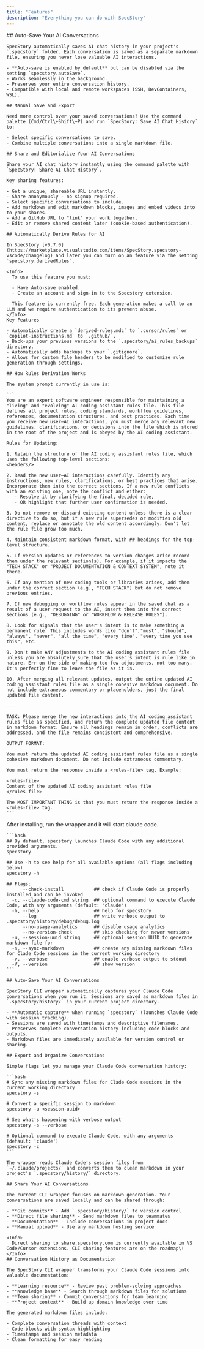 ```yaml
---
title: "Features"
description: "Everything you can do with SpecStory"
---
```


<Tabs>
  <Tab title="Cursor + VSCode">
    ## Auto-Save Your AI Conversations

    SpecStory automatically saves AI chat history in your project's `.specstory` folder. Each conversation is saved as a separate markdown file, ensuring you never lose valuable AI interactions.

    - **Auto-save is enabled by default** but can be disabled via the setting `specstory.autoSave`.
    - Works seamlessly in the background.
    - Preserves your entire conversation history.
    - Compatible with local and remote workspaces (SSH, DevContainers, WSL).

    ## Manual Save and Export

    Need more control over your saved conversations? Use the command palette (Cmd/Ctrl\+Shift\+P) and run `SpecStory: Save AI Chat History` to:

    - Select specific conversations to save.
    - Combine multiple conversations into a single markdown file.

    ## Share and Editorialize Your AI Conversations

    Share your AI chat history instantly using the command palette with `SpecStory: Share AI Chat History`.

    Key sharing features:

    - Get a unique, shareable URL instantly.
    - Share anonymously - no signup required.
    - Select specific conversations to include.
    - Add markdown and edit markdown blocks, images and embed videos into to your shares.
    - Add a GitHub URL to "link" your work together.
    - Edit or remove shared content later (cookie-based authentication).

    ## Automatically Derive Rules for AI

    In SpecStory [v0.7.0](https://marketplace.visualstudio.com/items/SpecStory.specstory-vscode/changelog) and later you can turn on an feature via the setting `specstory.derivedRules`.

    <Info>
      To use this feature you must:

      - Have Auto-save enabled.
      - Create an account and sign-in to the Specstory extension.

      This feature is currently free. Each generation makes a call to an LLM and we require authentication to its prevent abuse.
    </Info>
    Key Features

    - Automatically create a `derived-rules.mdc` to `.cursor/rules` or `copilot-instructions.md` to `.github/`.
    - Back-ups your previous versions to the `.specstory/ai_rules_backups` directory.
    - Automatically adds backups to your `.gitignore`.
    - Allows for custom file headers to be modified to customize rule generation through settings.

    ## How Rules Derivation Works

    The system prompt currently in use is:

    ```
    You are an expert software engineer responsible for maintaining a "living" and "evolving" AI coding assistant rules file. This file defines all project rules, coding standards, workflow guidelines, references, documentation structures, and best practices. Each time you receive new user–AI interactions, you must merge any relevant new guidelines, clarifications, or decisions into the file which is stored in the root of the project and is obeyed by the AI coding assistant.
    
    Rules for Updating:
    
    1. Retain the structure of the AI coding assistant rules file, which uses the following top-level sections:
    <headers/>
    
    2. Read the new user–AI interactions carefully. Identify any instructions, new rules, clarifications, or best practices that arise. Incorporate them into the correct sections. If a new rule conflicts with an existing one, note the conflict and either:
       - Resolve it by clarifying the final, decided rule,
       - OR highlight that further user confirmation is needed.
    
    3. Do not remove or discard existing content unless there is a clear directive to do so, but if a new rule supersedes or modifies old content, replace or annotate the old content accordingly. Don't let the rule file grow too much.
    
    4. Maintain consistent markdown format, with ## headings for the top-level structure.
    
    5. If version updates or references to version changes arise record them under the relevant section(s). For example, if it impacts the "TECH STACK" or "PROJECT DOCUMENTATION & CONTEXT SYSTEM", note it there.
    
    6. If any mention of new coding tools or libraries arises, add them under the correct section (e.g., "TECH STACK") but do not remove previous entries.
    
    7. If new debugging or workflow rules appear in the saved chat as a result of a user request to the AI, insert them into the correct sections (e.g., "DEBUGGING" or "WORKFLOW & RELEASE RULES").
    
    8. Look for signals that the user's intent is to make something a permanent rule. This includes words like "don't","must", "should", "always", "never", "all the time", "every time", "every time you see this", etc.
    
    9. Don't make ANY adjustments to the AI coding assistant rules file unless you are absolutely sure that the user's intent is rule like in nature. Err on the side of making too few adjustments, not too many. It's perfectly fine to leave the file as it is.
    
    10. After merging all relevant updates, output the entire updated AI coding assistant rules file as a single cohesive markdown document. Do not include extraneous commentary or placeholders, just the final updated file content.
    
    ---
    
    TASK: Please merge the new interactions into the AI coding assistant rules file as specified, and return the complete updated file content in markdown format. Ensure all headings remain in order, conflicts are addressed, and the file remains consistent and comprehensive.
    
    OUTPUT FORMAT:
    
    You must return the updated AI coding assistant rules file as a single cohesive markdown document. Do not include extraneous commentary.
    
    You must return the response inside a <rules-file> tag. Example:
    
    <rules-file>
    Content of the updated AI coding assistant rules file
    </rules-file>
    
    The MOST IMPORTANT THING is that you must return the response inside a <rules-file> tag.
    ```
  </Tab>
  <Tab title="Claude Code">
    After installing, run the wrapper and it will start claude code.

    ```bash
    ## By default, specstory launches Claude Code with any additional provided arguments.
    specstory 
    
    ## Use -h to see help for all available options (all flags including below)
    specstory -h
    
    ## Flags:
          --check-install           ## check if Claude Code is properly installed and can be invoked
      -c, --claude-code-cmd string  ## optional command to execute Claude Code, with any arguments (default: 'claude')
      -h, --help                    ## help for specstory
          --log                     ## write verbose output to .specstory/history/debug/debug.log
          --no-usage-analytics      ## disable usage analytics
          --no-version-check        ## skip checking for newer versions
      -u, --session-uuid string     ## optional session UUID to generate markdown file for
      -s, --sync-markdown           ## create any missing markdown files for Clade Code sessions in the current working directory
      -v, --verbose                 ## enable verbose output to stdout
      -V, --version                 ## show version
    ```

    ## Auto-Save Your AI Conversations

    SpecStory CLI wrapper automatically captures your Claude Code conversations when you run it. Sessions are saved as markdown files in `.specstory/history/` in your current project directory.

    - **Automatic capture** when running `specstory` (launches Claude Code with session tracking).
    - Sessions are saved with timestamps and descriptive filenames.
    - Preserves complete conversation history including code blocks and outputs.
    - Markdown files are immediately available for version control or sharing.

    ## Export and Organize Conversations

    Simple flags let you manage your Claude Code conversation history:

    ```bash
    # Sync any missing markdown files for Clade Code sessions in the current working directory
    specstory -s
    
    # Convert a specific session to markdown
    specstory -u <session-uuid>
    
    # See what's happening with verbose output
    specstory -s --verbose
    
    # Optional command to execute Claude Code, with any arguments (default: 'claude')
    specstory -c 
    ```

    The wrapper reads Claude Code's session files from `~/.claude/projects/` and converts them to clean markdown in your project's `.specstory/history/` directory.

    ## Share Your AI Conversations

    The current CLI wrapper focuses on markdown generation. Your conversations are saved locally and can be shared through:

    - **Git commits** - Add `.specstory/history/` to version control
    - **Direct file sharing** - Send markdown files to teammates
    - **Documentation** - Include conversations in project docs
    - **Manual upload** - Use any markdown hosting service

    <Info>
      Direct sharing to share.specstory.com is currently available in VS Code/Cursor extensions. CLI sharing features are on the roadmap\!
    </Info>
    ## Conversation History as Documentation

    The SpecStory CLI wrapper transforms your Claude Code sessions into valuable documentation:

    - **Learning resource** - Review past problem-solving approaches
    - **Knowledge base** - Search through markdown files for solutions
    - **Team sharing** - Commit conversations for team learning
    - **Project context** - Build up domain knowledge over time

    The generated markdown files include:

    - Complete conversation threads with context
    - Code blocks with syntax highlighting
    - Timestamps and session metadata
    - Clean formatting for easy reading
  </Tab>
</Tabs>
